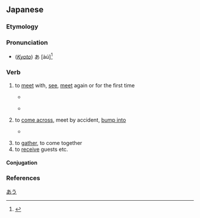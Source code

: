 ==Japanese==

===Etymology===
{{ja-kanjitab|あ|sort=あう|yomi=kun|alt=逢う, 遭う, 遇う:rare}}
{{rfe|ja}}

===Pronunciation===
{{ja-pron|あう|acc=1|acc_ref=DJR,NHK|a=Ja-au-meet(see) or fit.ogg}}
{{ja-ojad}}
* (''[[w:Kansai dialect|Kyoto]]'') あ{{overline|う}} [àú]<ref>{{R:Keihankei}}</ref>

===Verb===
{{ja-verb|あう|hhira=あふ|type=1|tr=intrans}}

# to [[meet]] with, [[see]], [[meet]] again or for the first time
#: {{ja-usex-inline|'''会いたい'''|'''あいたい'''|I miss you|lit=I want to '''meet up''' [with you again]}}
#: {{ja-usex-inline|'''会いたかった'''[[んだ#Etymology 1|んだ]]|'''あいたかった''' ん だ|I wanted to '''see''' [you again]; I'd missed you}}
#: {{ja-usex|[[友%達]][[に#Etymology_2|に]]'''会えなくなる'''|とも%だち に '''あえなくなる'''|to '''become unable to see''' one's friends}}
#* {{quote-book|ja|year=1923|author={{lj|夢野久作}}|title={{lj|約束}}}}
#*: {{ja-usex|[[ある]][[人]][[が#Etymology_2|が]][[橋]][[の#Etymology_2|の]][[下]][[で#Etymology_2|で]][[友%達]][[に#Etymology_2|に]]'''会う'''[[約%束]][[を#Etymology_2|を]][[する|して]][[待つ|待って]][[いる|いた]]。|ある ひと が はし の した で とも%だち に '''あう''' やく%そく を して まって いた。|This person had arranged to '''meet''' their friend under a bridge and was waiting for them there.}}
#*{{quote-av|ja|year=2016|actor={{w|Mone Kamishiraishi}}|role=Taki Tachibana|title={{wj|君の名は。}}|director={{w|Makoto Shinkai}}|trans-title={{w|Your Name.}}|publisher={{w|Toho}}}}
#*: {{ja-usex|三%年%前…お前はあの時　俺に…'''会い'''に来たんだ！|^さん%-ねん% まえ… お-まえ は あの とき　おれ に… '''あい''' に きた んだ！|Three years ago… I remember now… you came to '''see''' me!}}
# to [[come across]], meet by accident, [[bump into]]
#* {{quote-book|ja|year=1929|author={{lj|小林多喜二}}|title={{lj|不在地主}}}}
#*: {{ja-usex|[[誰]][[と#Etymology_2|と]][[も#Etymology_2|も]][[道]][[で#Etymology_2|で]]'''会わねば'''[[ええ#Etymology_2|ええ]][[な#Etymology_4|な]][[。]]|だれ と も みち で '''あわねば''' ええ な。|Let's hope you don't '''bump into''' anyone on the road.}}
#: {{syn|ja|出会う|tr=deau}}
# to [[gather]], to come together
# to [[receive]] guests etc.

====Conjugation====
{{ja-go-u|あ}}
{{ja-conj-bungo|あ|4-p}}

{{attention|ja|is there a difference between と会う and に会う? could make a usage note [02:49, 30 July 2018 (UTC)]}}

===References===
<references />

[[Category:ja:JLPT-5|あう]]
